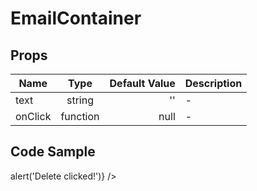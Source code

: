 
<Meta title="Example/EmailContainer"  component={EmailContainer} />

# EmailContainer

## Props
| Name | Type | Default Value | Description |
|---|:---:|---:|---|
| text | string | '' |-|
| onClick | function | null |-|


## Code Sample
<Canvas>
  <Story name="Playground" showCode>
    <EmailContainer>
      <Label text='test1@miro.com' onDeleteClick={() => alert('Delete clicked!')} />
      <Label text='test2@miro.com' valid={false} />
      <Label text='test3@miro.com' />
      <Label text='test4@miro.com' />
      <Label text='test5@miro.com' />
      <Label text='test6@miro.com' />
      <Label text='test7@miro.com' />
      <Label text='test8@miro.com' />
      <Label text='test9@miro.com' />
      <Label text='test10@miro.com' />
    </EmailContainer>
  </Story>
</Canvas>

